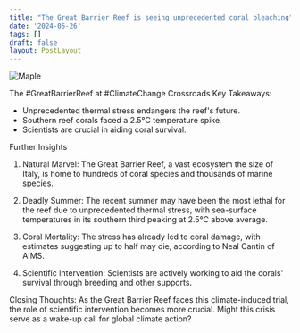 ```yaml
---
title: "The Great Barrier Reef is seeing unprecedented coral bleaching"
date: '2024-05-26'
tags: []
draft: false
layout: PostLayout
---
```


<div className="flex justify-center">
  <div className="my-1 w-full px-2 xl:my-1 xl:w-1/2 xl:px-2">
    <img src="https://willpolesa.pythonanywhere.com/static/podcast_thumbnails/thumbnailrecsCvz2HmlRXH5fE.jpg" alt="Maple" className="mx-auto h-58 w-auto" />
  </div>
</div>

The #GreatBarrierReef at #ClimateChange Crossroads
Key Takeaways:
- Unprecedented thermal stress endangers the reef's future.
- Southern reef corals faced a 2.5°C temperature spike.
- Scientists are crucial in aiding coral survival.

Further Insights
1. Natural Marvel:
The Great Barrier Reef, a vast ecosystem the size of Italy, is home to hundreds of coral species and thousands of marine species.

2. Deadly Summer:
The recent summer may have been the most lethal for the reef due to unprecedented thermal stress, with sea-surface temperatures in its southern third peaking at 2.5°C above average.

3. Coral Mortality:
The stress has already led to coral damage, with estimates suggesting up to half may die, according to Neal Cantin of AIMS.

4. Scientific Intervention:
Scientists are actively working to aid the corals' survival through breeding and other supports.

Closing Thoughts:
As the Great Barrier Reef faces this climate-induced trial, the role of scientific intervention becomes more crucial. Might this crisis serve as a wake-up call for global climate action?
